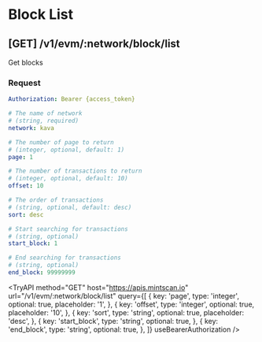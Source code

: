
# Block List

## **[GET]** /v1/evm/:network/block/list

Get blocks

### Request

```yaml filename="Headers"
Authorization: Bearer {access_token}
```

```yaml filename="Parameters"
# The name of network
# (string, required)
network: kava
```

```yaml filename="Queries"
# The number of page to return
# (integer, optional, default: 1)
page: 1

# The number of transactions to return
# (integer, optional, default: 10)
offset: 10

# The order of transactions
# (string, optional, default: desc)
sort: desc

# Start searching for transactions
# (string, optional)
start_block: 1

# End searching for transactions
# (string, optional)
end_block: 99999999
```

<TryAPI
  method="GET"
  host="https://apis.mintscan.io"
  url="/v1/evm/:network/block/list"
  query={[
    {
      key: 'page',
      type: 'integer',
      optional: true,
      placeholder: '1',
    },
    {
      key: 'offset',
      type: 'integer',
      optional: true,
      placeholder: '10',
    },
    {
      key: 'sort',
      type: 'string',
      optional: true,
      placeholder: 'desc',
    },
    {
      key: 'start_block',
      type: 'string',
      optional: true,
    },
    {
      key: 'end_block',
      type: 'string',
      optional: true,
    },
  ]}
  useBearerAuthorization
/>
